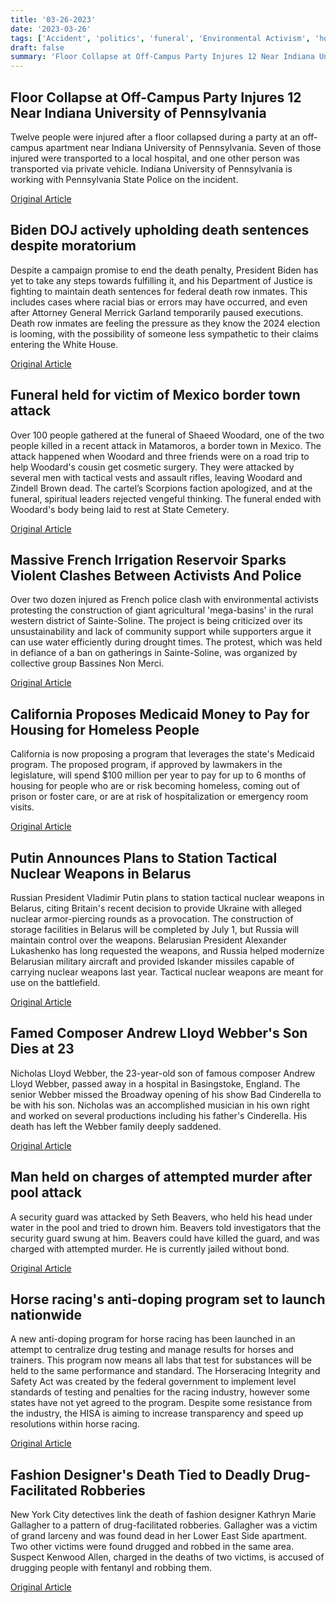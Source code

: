 ```yaml
---
title: '03-26-2023'
date: '2023-03-26'
tags: ['Accident', 'politics', 'funeral', 'Environmental Activism', 'homelessness', 'Military', 'Entertainment', 'crime', 'Horse Racing', 'Crime']
draft: false
summary: 'Floor Collapse at Off-Campus Party Injures 12 Near Indiana University of Pennsylvania...'
---
```


## Floor Collapse at Off-Campus Party Injures 12 Near Indiana University of Pennsylvania
Twelve people were injured after a floor collapsed during a party at an off-campus apartment near Indiana University of Pennsylvania. Seven of those injured were transported to a local hospital, and one other person was transported via private vehicle. Indiana University of Pennsylvania is working with Pennsylvania State Police on the incident.

[Original Article](https://abcnews.go.com/US/12-injured-floor-collapses-off-campus-apartment-party/story?id=98133022)

## Biden DOJ actively upholding death sentences despite moratorium
Despite a campaign promise to end the death penalty, President Biden has yet to take any steps towards fulfilling it, and his Department of Justice is fighting to maintain death sentences for federal death row inmates. This includes cases where racial bias or errors may have occurred, and even after Attorney General Merrick Garland temporarily paused executions. Death row inmates are feeling the pressure as they know the 2024 election is looming, with the possibility of someone less sympathetic to their claims entering the White House.

[Original Article](https://abcnews.go.com/Politics/wireStory/bidens-justice-dept-hard-line-death-row-cases-98135897)

## Funeral held for victim of Mexico border town attack
Over 100 people gathered at the funeral of Shaeed Woodard, one of the two people killed in a recent attack in Matamoros, a border town in Mexico. The attack happened when Woodard and three friends were on a road trip to help Woodard's cousin get cosmetic surgery. They were attacked by several men with tactical vests and assault rifles, leaving Woodard and Zindell Brown dead. The cartel’s Scorpions faction apologized, and at the funeral, spiritual leaders rejected vengeful thinking. The funeral ended with Woodard's body being laid to rest at State Cemetery.

[Original Article](https://abcnews.go.com/US/wireStory/mourners-gather-american-killed-cartel-mexico-trip-98127999)

## Massive French Irrigation Reservoir Sparks Violent Clashes Between Activists And Police
Over two dozen injured as French police clash with environmental activists protesting the construction of giant agricultural 'mega-basins' in the rural western district of Sainte-Soline. The project is being criticized over its unsustainability and lack of community support while supporters argue it can use water efficiently during drought times. The protest, which was held in defiance of a ban on gatherings in Sainte-Soline, was organized by collective group Bassines Non Merci.

[Original Article](https://abcnews.go.com/International/dozens-injured-violent-clash-french-police-demonstrators-anti/story?id=98125426)

## California Proposes Medicaid Money to Pay for Housing for Homeless People
California is now proposing a program that leverages the state's Medicaid program. The proposed program, if approved by lawmakers in the legislature, will spend $100 million per year to pay for up to 6 months of housing for people who are or risk becoming homeless, coming out of prison or foster care, or are at risk of hospitalization or emergency room visits.

[Original Article](https://abcnews.go.com/US/wireStory/california-spend-medicaid-money-housing-98134252)

## Putin Announces Plans to Station Tactical Nuclear Weapons in Belarus
Russian President Vladimir Putin plans to station tactical nuclear weapons in Belarus, citing Britain's recent decision to provide Ukraine with alleged nuclear armor-piercing rounds as a provocation. The construction of storage facilities in Belarus will be completed by July 1, but Russia will maintain control over the weapons. Belarusian President Alexander Lukashenko has long requested the weapons, and Russia helped modernize Belarusian military aircraft and provided Iskander missiles capable of carrying nuclear weapons last year. Tactical nuclear weapons are meant for use on the battlefield.

[Original Article](https://abcnews.go.com/Politics/wireStory/putin-russia-station-tactical-nukes-belarus-98125279)

## Famed Composer Andrew Lloyd Webber's Son Dies at 23
Nicholas Lloyd Webber, the 23-year-old son of famous composer Andrew Lloyd Webber, passed away in a hospital in Basingstoke, England. The senior Webber missed the Broadway opening of his show Bad Cinderella to be with his son. Nicholas was an accomplished musician in his own right and worked on several productions including his father's Cinderella. His death has left the Webber family deeply saddened.

[Original Article](https://abcnews.go.com/Entertainment/wireStory/nicholas-lloyd-webber-son-famed-composer-dies-43-98126744)

## Man held on charges of attempted murder after pool attack
A security guard was attacked by Seth Beavers, who held his head under water in the pool and tried to drown him. Beavers told investigators that the security guard swung at him. Beavers could have killed the guard, and was charged with attempted murder. He is currently jailed without bond.

[Original Article](https://abcnews.go.com/US/wireStory/navy-swimmer-drown-security-guard-officials-98126903)

## Horse racing's anti-doping program set to launch nationwide
A new anti-doping program for horse racing has been launched in an attempt to centralize drug testing and manage results for horses and trainers. This program now means all labs that test for substances will be held to the same performance and standard.  The Horseracing Integrity and Safety Act was created by the federal government to implement level standards of testing and penalties for the racing industry, however some states have not yet agreed to the program. Despite some resistance from the industry, the HISA is aiming to increase transparency and speed up resolutions within horse racing.

[Original Article](https://abcnews.go.com/Sports/wireStory/horse-racings-national-anti-doping-program-starts-monday-98135495)

## Fashion Designer's Death Tied to Deadly Drug-Facilitated Robberies
New York City detectives link the death of fashion designer Kathryn Marie Gallagher to a pattern of drug-facilitated robberies. Gallagher was a victim of grand larceny and was found dead in her Lower East Side apartment. Two other victims were found drugged and robbed in the same area. Suspect Kenwood Allen, charged in the deaths of two victims, is accused of drugging people with fentanyl and robbing them.

[Original Article](https://abcnews.go.com/US/fashion-designers-death-linked-fatal-drug-facilitated-robberies/story?id=98105738)

